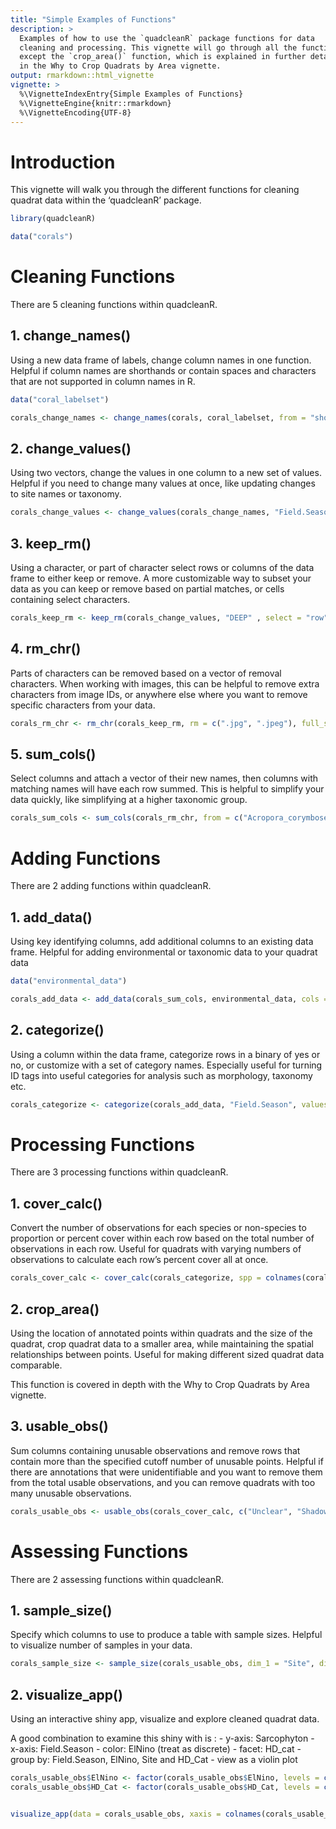 ```yaml
---
title: "Simple Examples of Functions"
description: >
  Examples of how to use the `quadcleanR` package functions for data 
  cleaning and processing. This vignette will go through all the functions 
  except the `crop_area()` function, which is explained in further details 
  in the Why to Crop Quadrats by Area vignette.
output: rmarkdown::html_vignette
vignette: >
  %\VignetteIndexEntry{Simple Examples of Functions}
  %\VignetteEngine{knitr::rmarkdown}
  %\VignetteEncoding{UTF-8}
---
```


# Introduction

This vignette will walk you through the different functions for cleaning quadrat data within the 'quadcleanR' package. 

```r

library(quadcleanR)

data("corals")

```


# Cleaning Functions

There are 5 cleaning functions within quadcleanR.

## 1. change_names()

Using a new data frame of labels, change column names in one function. Helpful if column names are shorthands or contain spaces and characters that are not supported in column names in R.

```r

data("coral_labelset")

corals_change_names <- change_names(corals, coral_labelset, from = "short_name", to = "full_name")

```


## 2. change_values()

Using two vectors, change the values in one column to a new set of values. Helpful if you need to change many values at once, like updating changes to site names or taxonomy.

```r

corals_change_values <- change_values(corals_change_names, "Field.Season", c("KI2015a", "KI2016a"), c("KI2015", "KI2016"))

```


## 3. keep_rm()
Using a character, or part of character select rows or columns of the data frame to either keep or remove. A more customizable way to subset your data as you can keep or remove based on partial matches, or cells containing select characters.

```r

corals_keep_rm <- keep_rm(corals_change_values, "DEEP" , select = "row", keep = FALSE, drop_levels = TRUE, exact = FALSE, "Site")

```


## 4. rm_chr()
Parts of characters can be removed based on a vector of removal characters. When working with images, this can be helpful to remove extra characters from image IDs, or anywhere else where you want to remove specific characters from your data. 


```r

corals_rm_chr <- rm_chr(corals_keep_rm, rm = c(".jpg", ".jpeg"), full_selection = FALSE, cols = "Quadrat")

```


## 5. sum_cols()
Select columns and attach a vector of their new names, then columns with matching names will have each row summed. This is helpful to simplify your data quickly, like simplifying at a higher taxonomic group.

```r

corals_sum_cols <- sum_cols(corals_rm_chr, from = c("Acropora_corymbose", "Acropora_digitate", "Acropora_tabulate"), to = c("Acropora_spp", "Acropora_spp", "Acropora_spp"))

```


# Adding Functions

There are 2 adding functions within quadcleanR.

## 1. add_data()
Using key identifying columns, add additional columns to an existing data frame. Helpful for adding environmental or taxonomic data to your quadrat data 

```r

data("environmental_data")

corals_add_data <- add_data(corals_sum_cols, environmental_data, cols = c("HD_Cat", "HD_Cont"), data_id = "Site", add_id = "Site", number = 4)

```


## 2. categorize()
Using a column within the data frame, categorize rows in a binary of yes or no, or customize with a set of category names. Especially useful for turning ID tags into useful categories for analysis such as morphology, taxonomy etc.


```r

corals_categorize <- categorize(corals_add_data, "Field.Season", values = c("2015", "2016", "2017"), name = "ElNino", binary = FALSE, exact = FALSE, categories = c("Before", "During", "After"))

```


# Processing Functions

There are 3 processing functions within quadcleanR.

## 1. cover_calc()
Convert the number of observations for each species or non-species to proportion or percent cover within each row based on the total number of observations in each row. Useful for quadrats with varying numbers of observations to calculate each row's percent cover all at once.

```r

corals_cover_calc <- cover_calc(corals_categorize, spp = colnames(corals_categorize[,c(7:15)]), prop = TRUE, total = TRUE)

```

## 2. crop_area()
Using the location of annotated points within quadrats and the size of the quadrat, crop quadrat data to a smaller area, while maintaining the spatial relationships between points. Useful for making different sized quadrat data comparable.


This function is covered in depth with the Why to Crop Quadrats by Area vignette.


## 3. usable_obs()
Sum columns containing unusable observations and remove rows that contain more than the specified cutoff number of unusable points. Helpful if there are annotations that were unidentifiable and you want to remove them from the total usable observations, and you can remove quadrats with too many unusable observations.

```r

corals_usable_obs <- usable_obs(corals_cover_calc, c("Unclear", "Shadow"), max = TRUE, cutoff = 0.9, above_cutoff = FALSE, rm_unusable = TRUE)

```


# Assessing Functions

There are 2 assessing functions within quadcleanR.

## 1. sample_size()
Specify which columns to use to produce a table with sample sizes. Helpful to visualize number of samples in your data.

```r

corals_sample_size <- sample_size(corals_usable_obs, dim_1 = "Site", dim_2 = "Field.Season", count = "Quadrat")

```

## 2. visualize_app()
Using an interactive shiny app, visualize and explore cleaned quadrat data.

A good combination to examine this shiny with is :
  - y-axis: Sarcophyton
  - x-axis: Field.Season
  - color: ElNino (treat as discrete)
  - facet: HD_cat
  - group by: Field.Season, ElNino, Site and HD_Cat
  - view as a violin plot

```r

corals_usable_obs$ElNino <- factor(corals_usable_obs$ElNino, levels = c("Before", "During", "After"))
corals_usable_obs$HD_Cat <- factor(corals_usable_obs$HD_Cat, levels = c("Very High", "High", "Medium", "Low", "Very Low"))


visualize_app(data = corals_usable_obs, xaxis = colnames(corals_usable_obs[,c(1:6)]), yaxis = colnames(corals_usable_obs[,c(7:13)]))

```

